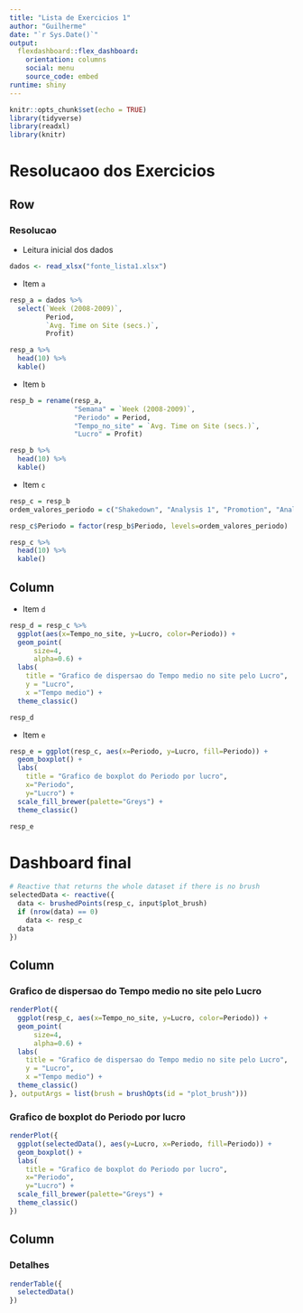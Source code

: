 ```yaml
---
title: "Lista de Exercicios 1"
author: "Guilherme"
date: "`r Sys.Date()`"
output: 
  flexdashboard::flex_dashboard:
    orientation: columns
    social: menu
    source_code: embed
runtime: shiny
---
```


```r
knitr::opts_chunk$set(echo = TRUE)
library(tidyverse)
library(readxl)
library(knitr)
```


Resolucaoo dos Exercicios
===================================== 

Row
-------------------------------------

### Resolucao

- Leitura inicial dos dados

```r
dados <- read_xlsx("fonte_lista1.xlsx")
```

- Item `a` 

```r
resp_a = dados %>% 
  select(`Week (2008-2009)`, 
         Period, 
         `Avg. Time on Site (secs.)`, 
         Profit)

resp_a %>%
  head(10) %>%
  kable()
```

- Item `b` 

```r
resp_b = rename(resp_a, 
                "Semana" = `Week (2008-2009)`, 
                "Periodo" = Period, 
                "Tempo_no_site" = `Avg. Time on Site (secs.)`, 
                "Lucro" = Profit)

resp_b %>%
  head(10) %>%
  kable()
```

- Item `c` 

```r
resp_c = resp_b
ordem_valores_periodo = c("Shakedown", "Analysis 1", "Promotion", "Analysis 2")

resp_c$Periodo = factor(resp_b$Periodo, levels=ordem_valores_periodo)

resp_c %>%
  head(10) %>%
  kable()
```

Column
-------------------------------------

- Item `d` 

```r
resp_d = resp_c %>%
  ggplot(aes(x=Tempo_no_site, y=Lucro, color=Periodo)) + 
  geom_point(
      size=4,
      alpha=0.6) +
  labs(
    title = "Grafico de dispersao do Tempo medio no site pelo Lucro", 
    y = "Lucro",
    x ="Tempo medio") +
  theme_classic()

resp_d
```

- Item `e` 

```r
resp_e = ggplot(resp_c, aes(x=Periodo, y=Lucro, fill=Periodo)) + 
  geom_boxplot() +
  labs(
    title = "Grafico de boxplot do Periodo por lucro", 
    x="Periodo",
    y="Lucro") +
  scale_fill_brewer(palette="Greys") +
  theme_classic()

resp_e
```


Dashboard final
===================================== 

```r
# Reactive that returns the whole dataset if there is no brush
selectedData <- reactive({
  data <- brushedPoints(resp_c, input$plot_brush)
  if (nrow(data) == 0)
    data <- resp_c
  data
})
```

Column {data-width=300}
-----------------------------------------------------------------------

### Grafico de dispersao do Tempo medio no site pelo Lucro

```r
renderPlot({
  ggplot(resp_c, aes(x=Tempo_no_site, y=Lucro, color=Periodo)) + 
  geom_point(
      size=4,
      alpha=0.6) +
  labs(
    title = "Grafico de dispersao do Tempo medio no site pelo Lucro", 
    y = "Lucro",
    x ="Tempo medio") +
  theme_classic()
}, outputArgs = list(brush = brushOpts(id = "plot_brush")))
```

### Grafico de boxplot do Periodo por lucro

```r
renderPlot({
  ggplot(selectedData(), aes(y=Lucro, x=Periodo, fill=Periodo)) + 
  geom_boxplot() +
  labs(
    title = "Grafico de boxplot do Periodo por lucro", 
    x="Periodo",
    y="Lucro") +
  scale_fill_brewer(palette="Greys") +
  theme_classic()
})

```

Column {data-width=400}
-----------------------------------------------------------------------

### Detalhes

```r
renderTable({
  selectedData()
})
```
